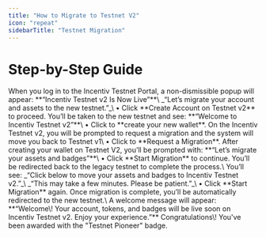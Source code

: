 ```yaml
---
title: "How to Migrate to Testnet V2"
icon: "repeat"
sidebarTitle: "Testnet Migration"
---
```


# Step-by-Step Guide

<Steps>
  <Step title="Step 1: Start Migration from Testnet v1">
    When you log in to the Incentiv Testnet Portal, a non-dismissible popup will appear:  **“Incentiv Testnet v2 Is Now Live”**\
    _“Let’s migrate your account and assets to the new testnet.”_\
    • Click **Create Account on Testnet v2** to proceed.
  </Step>
  <Step title="Step 2: Create Your New Wallet">
    You’ll be taken to the new testnet and see: **“Welcome to Incentiv Testnet v2”**\
    • Click to **create your new wallet**.
  </Step>
  <Step title="Step 3: Request a Migration">
    On the Incentiv Testnet v2, you will be prompted to request a migration and the system will move you back to Testnet v1\
    • Click to **Request a Migration**.
  </Step>
  <Step title="Step 4: Migrate Your Assets and Badges">
    After creating your wallet on Testnet V2, you’ll be prompted with:  **“Let’s migrate your assets and badges”**\
    • Click **Start Migration** to continue.
  </Step>
  <Step title="Step 5: Confirm Migration from Testnet v1">
    You’ll be redirected back to the legacy testnet to complete the process.\
    You’ll see: _“Click below to move your assets and badges to Incentiv Testnet v2.”_\
    _“This may take a few minutes. Please be patient.”_\
    • Click **Start Migration** again.
  </Step>
  <Step title="Step 6: Final Step – Welcome to Testnet v2">
    Once migration is complete, you’ll be automatically redirected to the new testnet.\
    A welcome message will appear: **“Welcome\! Your account, tokens, and badges will be live soon on Incentiv Testnet v2. Enjoy your experience.”**
  </Step>
</Steps>

<Check>
  Congratulations\! You've been awarded with the "Testnet Pioneer" badge.
</Check>